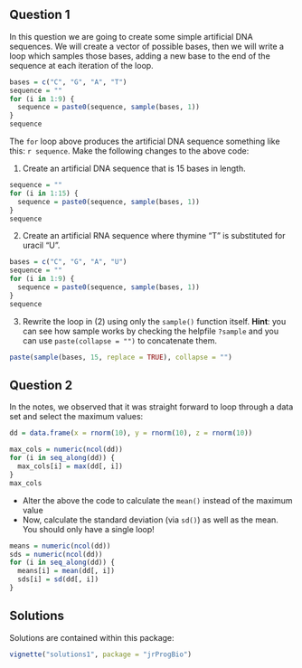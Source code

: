 ## Question 1

<!-- This question contains some maths equations, in particular two summations. If you're unsure about summations either ask your presenter or skip this question. We're not bothered about your maths theory skills, just your R skills! -->

In this question we are going to create some simple artificial DNA sequences. We will create a vector of possible bases, then we will write a loop which samples those bases, adding a new base to the end of the sequence at each iteration of the loop.

```r
bases = c("C", "G", "A", "T")
sequence = ""
for (i in 1:9) {
  sequence = paste0(sequence, sample(bases, 1))
}
sequence
``` 

The `for` loop above produces the artificial DNA sequence something like this: `r sequence`. Make the following changes to the above code:

1. Create an artificial DNA sequence that is 15 bases in length.
```r
sequence = ""
for (i in 1:15) {
  sequence = paste0(sequence, sample(bases, 1))
}
sequence
``` 

2. Create an artificial RNA sequence where thymine "T" is substituted for  uracil "U".
```r
bases = c("C", "G", "A", "U")
sequence = ""
for (i in 1:9) {
  sequence = paste0(sequence, sample(bases, 1))
}
sequence
``` 

3. Rewrite the loop in (2) using only the `sample()` function itself. __Hint__: you can see how sample works by checking the helpfile `?sample` and you can use `paste(collapse = "")` to concatenate them.
```r
paste(sample(bases, 15, replace = TRUE), collapse = "")
``` 

## Question 2

In the notes, we observed that it was straight forward to
loop through a data set and select the maximum values:
```r
dd = data.frame(x = rnorm(10), y = rnorm(10), z = rnorm(10))

max_cols = numeric(ncol(dd))
for (i in seq_along(dd)) {
  max_cols[i] = max(dd[, i])
}
max_cols
```

 * Alter the above the code to calculate the `mean()` instead of the maximum value
 * Now, calculate the standard deviation (via `sd()`) as well as the mean. 
 You should only have a single loop!
```r
means = numeric(ncol(dd))
sds = numeric(ncol(dd))
for (i in seq_along(dd)) {
  means[i] = mean(dd[, i])
  sds[i] = sd(dd[, i])
}
```
    
## Solutions

Solutions are contained within this package:
```r
vignette("solutions1", package = "jrProgBio")
```


